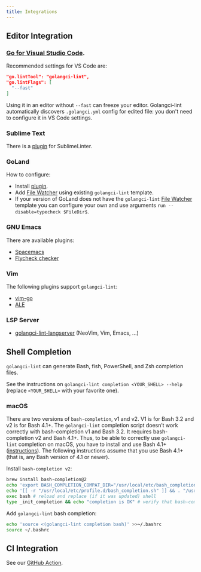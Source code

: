```yaml
---
title: Integrations
---
```


## Editor Integration

###  [Go for Visual Studio Code](https://marketplace.visualstudio.com/items?itemName=ms-vscode.Go).

Recommended settings for VS Code are:

```json
"go.lintTool": "golangci-lint",
"go.lintFlags": [
  "--fast"
]
```

Using it in an editor without `--fast` can freeze your editor.
Golangci-lint automatically discovers `.golangci.yml` config for edited file: you don't need to configure it in VS Code settings.

### Sublime Text

There is a [plugin](https://github.com/SublimeLinter/SublimeLinter-golangcilint) for SublimeLinter.

### GoLand

How to configure:

- Install [plugin](https://plugins.jetbrains.com/plugin/12496-go-linter).
- Add [File Watcher](https://www.jetbrains.com/help/go/settings-tools-file-watchers.html) using existing `golangci-lint` template.
- If your version of GoLand does not have the `golangci-lint` [File Watcher](https://www.jetbrains.com/help/go/settings-tools-file-watchers.html) template you can configure your own and use arguments `run --disable=typecheck $FileDir$`.

### GNU Emacs

There are available plugins:

- [Spacemacs](https://github.com/syl20bnr/spacemacs/blob/develop/layers/+lang/go/README.org#linting)
- [Flycheck checker](https://github.com/weijiangan/flycheck-golangci-lint)

### Vim

The following plugins support `golangci-lint`:

- [vim-go](https://github.com/fatih/vim-go)
- [ALE](https://github.com/w0rp/ale)

### LSP Server

- [golangci-lint-langserver](https://github.com/nametake/golangci-lint-langserver) (NeoVim, Vim, Emacs, ...)

## Shell Completion

`golangci-lint` can generate Bash, fish, PowerShell, and Zsh completion files.

See the instructions on `golangci-lint completion <YOUR_SHELL> --help` (replace `<YOUR_SHELL>` with your favorite one).

### macOS

There are two versions of `bash-completion`, v1 and v2. V1 is for Bash 3.2 and v2 is for Bash 4.1+. The `golangci-lint` completion script doesn’t work correctly with bash-completion v1 and Bash 3.2. It requires bash-completion v2 and Bash 4.1+. Thus, to be able to correctly use `golangci-lint` completion on macOS, you have to install and use Bash 4.1+ ([instructions](https://itnext.io/upgrading-bash-on-macos-7138bd1066ba)). The following instructions assume that you use Bash 4.1+ (that is, any Bash version of 4.1 or newer).

Install `bash-completion v2`:

```bash
brew install bash-completion@2
echo 'export BASH_COMPLETION_COMPAT_DIR="/usr/local/etc/bash_completion.d"' >>~/.bashrc
echo '[[ -r "/usr/local/etc/profile.d/bash_completion.sh" ]] && . "/usr/local/etc/profile.d/bash_completion.sh"' >>~/.bashrc
exec bash # reload and replace (if it was updated) shell
type _init_completion && echo "completion is OK" # verify that bash-completion v2 is correctly installed
```

Add `golangci-lint` bash completion:

```bash
echo 'source <(golangci-lint completion bash)' >>~/.bashrc
source ~/.bashrc
```

## CI Integration

See our [GitHub Action](/welcome/install/#github-actions).
